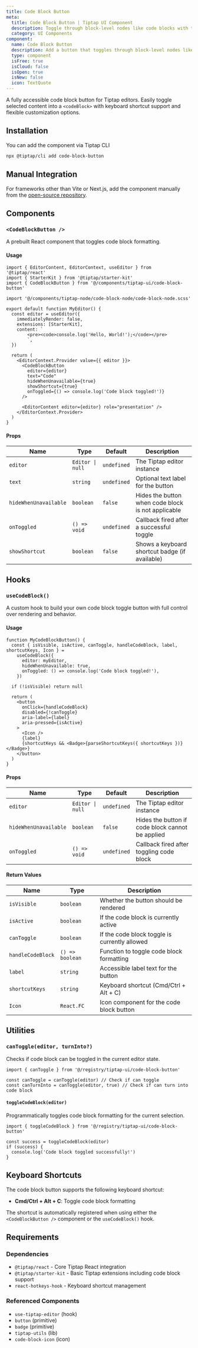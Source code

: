 ```yaml
---
title: Code Block Button
meta:
  title: Code Block Button | Tiptap UI Component
  description: Toggle through block-level nodes like code blocks with the code block button. More in the docs.
  category: UI Components
component:
  name: Code Block Button
  description: Add a button that toggles through block-level nodes like blockquotes.
  type: component
  isFree: true
  isCloud: false
  isOpen: true
  isNew: false
  icon: TextQuote
---
```



A fully accessible code block button for Tiptap editors. Easily toggle selected content into a `<codeBlock>` with keyboard shortcut support and flexible customization options.

<CodeDemo isScrollable src="https://template.tiptap.dev/preview/tiptap-ui/code-block-button" />

## Installation

You can add the component via Tiptap CLI

```bash
npx @tiptap/cli add code-block-button
```

## Manual Integration

For frameworks other than Vite or Next.js, add the component manually from the [open-source repository](https://github.com/ueberdosis/tiptap-ui-components/tree/main/apps/web/src/components/tiptap-ui/code-block-button).

## Components

### `<CodeBlockButton />`

A prebuilt React component that toggles code block formatting.

#### Usage

```tsx
import { EditorContent, EditorContext, useEditor } from '@tiptap/react'
import { StarterKit } from '@tiptap/starter-kit'
import { CodeBlockButton } from '@/components/tiptap-ui/code-block-button'

import '@/components/tiptap-node/code-block-node/code-block-node.scss'

export default function MyEditor() {
  const editor = useEditor({
    immediatelyRender: false,
    extensions: [StarterKit],
    content: `
        <pre><code>console.log('Hello, World!');</code></pre>
        `,
  })

  return (
    <EditorContext.Provider value={{ editor }}>
      <CodeBlockButton
        editor={editor}
        text="Code"
        hideWhenUnavailable={true}
        showShortcut={true}
        onToggled={() => console.log('Code block toggled!')}
      />

      <EditorContent editor={editor} role="presentation" />
    </EditorContext.Provider>
  )
}
```

#### Props

| Name                  | Type             | Default     | Description                                        |
| --------------------- | ---------------- | ----------- | -------------------------------------------------- |
| `editor`              | `Editor \| null` | `undefined` | The Tiptap editor instance                         |
| `text`                | `string`         | `undefined` | Optional text label for the button                 |
| `hideWhenUnavailable` | `boolean`        | `false`     | Hides the button when code block is not applicable |
| `onToggled`           | `() => void`     | `undefined` | Callback fired after a successful toggle           |
| `showShortcut`        | `boolean`        | `false`     | Shows a keyboard shortcut badge (if available)     |

## Hooks

### `useCodeBlock()`

A custom hook to build your own code block toggle button with full control over rendering and behavior.

#### Usage

```tsx
function MyCodeBlockButton() {
  const { isVisible, isActive, canToggle, handleCodeBlock, label, shortcutKeys, Icon } =
    useCodeBlock({
      editor: myEditor,
      hideWhenUnavailable: true,
      onToggled: () => console.log('Code block toggled!'),
    })

  if (!isVisible) return null

  return (
    <button
      onClick={handleCodeBlock}
      disabled={!canToggle}
      aria-label={label}
      aria-pressed={isActive}
    >
      <Icon />
      {label}
      {shortcutKeys && <Badge>{parseShortcutKeys({ shortcutKeys })}</Badge>}
    </button>
  )
}
```

#### Props

| Name                  | Type             | Default     | Description                                      |
| --------------------- | ---------------- | ----------- | ------------------------------------------------ |
| `editor`              | `Editor \| null` | `undefined` | The Tiptap editor instance                       |
| `hideWhenUnavailable` | `boolean`        | `false`     | Hides the button if code block cannot be applied |
| `onToggled`           | `() => void`     | `undefined` | Callback fired after toggling code block         |

#### Return Values

| Name              | Type            | Description                                   |
| ----------------- | --------------- | --------------------------------------------- |
| `isVisible`       | `boolean`       | Whether the button should be rendered         |
| `isActive`        | `boolean`       | If the code block is currently active         |
| `canToggle`       | `boolean`       | If the code block toggle is currently allowed |
| `handleCodeBlock` | `() => boolean` | Function to toggle code block formatting      |
| `label`           | `string`        | Accessible label text for the button          |
| `shortcutKeys`    | `string`        | Keyboard shortcut (Cmd/Ctrl + Alt + C)        |
| `Icon`            | `React.FC`      | Icon component for the code block button      |

## Utilities

### `canToggle(editor, turnInto?)`

Checks if code block can be toggled in the current editor state.

```tsx
import { canToggle } from '@/registry/tiptap-ui/code-block-button'

const canToggle = canToggle(editor) // Check if can toggle
const canTurnInto = canToggle(editor, true) // Check if can turn into code block
```

#### `toggleCodeBlock(editor)`

Programmatically toggles code block formatting for the current selection.

```tsx
import { toggleCodeBlock } from '@/registry/tiptap-ui/code-block-button'

const success = toggleCodeBlock(editor)
if (success) {
  console.log('Code block toggled successfully!')
}
```

## Keyboard Shortcuts

The code block button supports the following keyboard shortcut:

- **Cmd/Ctrl + Alt + C**: Toggle code block formatting

The shortcut is automatically registered when using either the `<CodeBlockButton />` component or the `useCodeBlock()` hook.

## Requirements

### Dependencies

- `@tiptap/react` - Core Tiptap React integration
- `@tiptap/starter-kit` - Basic Tiptap extensions including code block support
- `react-hotkeys-hook` - Keyboard shortcut management

### Referenced Components

- `use-tiptap-editor` (hook)
- `button` (primitive)
- `badge` (primitive)
- `tiptap-utils` (lib)
- `code-block-icon` (icon)
